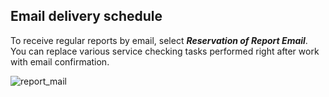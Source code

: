 ## Email delivery schedule

To receive regular reports by email, select **_Reservation of Report Email_**. You can replace various service checking tasks performed right after work with email confirmation.

![report_mail](/img/report_mail.png)
